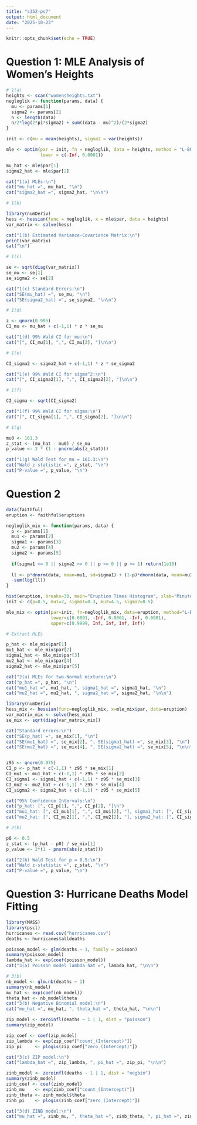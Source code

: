 ---
title: "s352-ps7"
output: html_document
date: "2025-10-23"
---

```{r setup, include=FALSE}
knitr::opts_chunk$set(echo = TRUE)
```

# Question 1: MLE Analysis of Women's Heights

```{r}

# 1(a)
heights <- scan("womensheights.txt")  
negloglik <- function(params, data) {
  mu <- params[1]
  sigma2 <- params[2]
  n <- length(data)
  n/2*log(2*pi*sigma2) + sum((data - mu)^2)/(2*sigma2)
}

init <- c(mu = mean(heights), sigma2 = var(heights))

mle <- optim(par = init, fn = negloglik, data = heights, method = "L-BFGS-B",
             lower = c(-Inf, 0.0001)) 

mu_hat <- mle$par[1]
sigma2_hat <- mle$par[2]

cat("1(a) MLEs:\n")
cat("mu_hat =", mu_hat, "\n")        
cat("sigma2_hat =", sigma2_hat, "\n\n")  
```
```{r}
# 1(b) 

library(numDeriv)
hess <- hessian(func = negloglik, x = mle$par, data = heights)
var_matrix <- solve(hess)

cat("1(b) Estimated Variance-Covariance Matrix:\n")
print(var_matrix)
cat("\n")
```
```{r}
# 1(c) 

se <- sqrt(diag(var_matrix))
se_mu <- se[1]
se_sigma2 <- se[2]

cat("1(c) Standard Errors:\n")
cat("SE(mu_hat) =", se_mu, "\n")          
cat("SE(sigma2_hat) =", se_sigma2, "\n\n")  
```
```{r}
# 1(d)

z <- qnorm(0.995)  
CI_mu <- mu_hat + c(-1,1) * z * se_mu

cat("1(d) 99% Wald CI for mu:\n")
cat("[", CI_mu[1], ",", CI_mu[2], "]\n\n")
```
```{r}
# 1(e) 

CI_sigma2 <- sigma2_hat + c(-1,1) * z * se_sigma2

cat("1(e) 99% Wald CI for sigma^2:\n")
cat("[", CI_sigma2[1], ",", CI_sigma2[2], "]\n\n")
```

```{r}

# 1(f) 

CI_sigma <- sqrt(CI_sigma2)

cat("1(f) 99% Wald CI for sigma:\n")
cat("[", CI_sigma[1], ",", CI_sigma[2], "]\n\n")

```
```{r}
# 1(g)

mu0 <- 161.3
z_stat <- (mu_hat - mu0) / se_mu
p_value <- 2 * (1 - pnorm(abs(z_stat)))

cat("1(g) Wald Test for mu = 161.3:\n")
cat("Wald z-statistic =", z_stat, "\n")
cat("P-value =", p_value, "\n")
```
# Question 2

```{r}
data(faithful)
eruption <- faithful$eruptions

negloglik_mix <- function(params, data) {
  p <- params[1]       
  mu1 <- params[2]
  sigma1 <- params[3]
  mu2 <- params[4]
  sigma2 <- params[5]
  
  if(sigma1 <= 0 || sigma2 <= 0 || p <= 0 || p >= 1) return(1e10)
  
  ll <- p*dnorm(data, mean=mu1, sd=sigma1) + (1-p)*dnorm(data, mean=mu2, sd=sigma2)
  -sum(log(ll))
}

hist(eruption, breaks=30, main="Eruption Times Histogram", xlab="Minutes")
init <- c(p=0.5, mu1=2, sigma1=0.3, mu2=4.5, sigma2=0.5)

mle_mix <- optim(par=init, fn=negloglik_mix, data=eruption, method="L-BFGS-B",
                 lower=c(0.0001, -Inf, 0.0001, -Inf, 0.0001),
                 upper=c(0.9999, Inf, Inf, Inf, Inf))

# Extract MLEs  

p_hat <- mle_mix$par[1]
mu1_hat <- mle_mix$par[2]
sigma1_hat <- mle_mix$par[3]
mu2_hat <- mle_mix$par[4]
sigma2_hat <- mle_mix$par[5]

cat("2(a) MLEs for two-Normal mixture:\n")
cat("p_hat =", p_hat, "\n")
cat("mu1_hat =", mu1_hat, ", sigma1_hat =", sigma1_hat, "\n")
cat("mu2_hat =", mu2_hat, ", sigma2_hat =", sigma2_hat, "\n\n")

library(numDeriv)
hess_mix <- hessian(func=negloglik_mix, x=mle_mix$par, data=eruption)
var_matrix_mix <- solve(hess_mix)
se_mix <- sqrt(diag(var_matrix_mix))

cat("Standard errors:\n")
cat("SE(p_hat) =", se_mix[1], "\n")
cat("SE(mu1_hat) =", se_mix[2], ", SE(sigma1_hat) =", se_mix[3], "\n")
cat("SE(mu2_hat) =", se_mix[4], ", SE(sigma2_hat) =", se_mix[5], "\n\n")


z95 <- qnorm(0.975)
CI_p <- p_hat + c(-1,1) * z95 * se_mix[1]
CI_mu1 <- mu1_hat + c(-1,1) * z95 * se_mix[2]
CI_sigma1 <- sigma1_hat + c(-1,1) * z95 * se_mix[3]
CI_mu2 <- mu2_hat + c(-1,1) * z95 * se_mix[4]
CI_sigma2 <- sigma2_hat + c(-1,1) * z95 * se_mix[5]

cat("95% Confidence Intervals:\n")
cat("p_hat: [", CI_p[1], ",", CI_p[2], "]\n")
cat("mu1_hat: [", CI_mu1[1], ",", CI_mu1[2], "], sigma1_hat: [", CI_sigma1[1], ",", CI_sigma1[2], "]\n")
cat("mu2_hat: [", CI_mu2[1], ",", CI_mu2[2], "], sigma2_hat: [", CI_sigma2[1], ",", CI_sigma2[2], "]\n\n")


```
```{r}
# 2(b) 

p0 <- 0.5
z_stat <- (p_hat - p0) / se_mix[1]
p_value <- 2*(1 - pnorm(abs(z_stat)))

cat("2(b) Wald Test for p = 0.5:\n")
cat("Wald z-statistic =", z_stat, "\n")
cat("P-value =", p_value, "\n")
```

# Question 3: Hurricane Deaths Model Fitting

```{r}
library(MASS)      
library(pscl)  
hurricanes <- read.csv("hurricanes.csv")
deaths <- hurricanes$alldeaths

poisson_model <- glm(deaths ~ 1, family = poisson)
summary(poisson_model)
lambda_hat <- exp(coef(poisson_model))
cat("3(a) Poisson model lambda_hat =", lambda_hat, "\n\n")

```
```{r}
# 3(b) 
nb_model <- glm.nb(deaths ~ 1)
summary(nb_model)
mu_hat <- exp(coef(nb_model))        
theta_hat <- nb_model$theta          
cat("3(b) Negative Binomial model:\n")
cat("mu_hat =", mu_hat, ", theta_hat =", theta_hat, "\n\n")

```
```{r}

zip_model <- zeroinfl(deaths ~ 1 | 1, dist = "poisson")
summary(zip_model)

zip_coef <- coef(zip_model)
zip_lambda <- exp(zip_coef["count_(Intercept)"])  
zip_pi     <- plogis(zip_coef["zero_(Intercept)"])

cat("3(c) ZIP model:\n")
cat("lambda_hat =", zip_lambda, ", pi_hat =", zip_pi, "\n\n")
```
```{r}
zinb_model <- zeroinfl(deaths ~ 1 | 1, dist = "negbin")
summary(zinb_model)
zinb_coef <- coef(zinb_model)
zinb_mu    <- exp(zinb_coef["count_(Intercept)"])  
zinb_theta <- zinb_model$theta                       
zinb_pi    <- plogis(zinb_coef["zero_(Intercept)"])

cat("3(d) ZINB model:\n")
cat("mu_hat =", zinb_mu, ", theta_hat =", zinb_theta, ", pi_hat =", zinb_pi, "\n")
```

